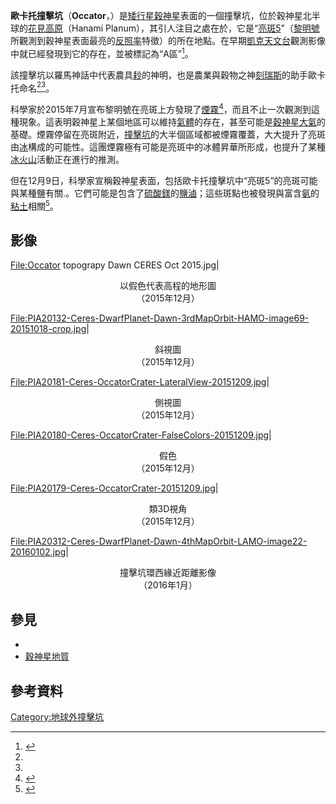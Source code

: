 {{Infobox feature on celestial object
|name       = 歐卡托撞擊坑
|image      = PIA20350 crop - Occator from LAMO.jpg
|caption    = [[曙光號|曙光號]]太空船拍攝的歐卡托撞擊坑黑白影像。
|type       = 
|location   = [[穀神星|穀神星]] · [[花見高原|花見高原]]
|coordinates= {{coord|19.86|N|238.85|E|globe:ceres_type:landmark|display=inline,title}}
|coordinates_footnotes = <ref name="USGS-20150706">{{cite web |author=Staff |title=Planetary Names: Crater, craters: Occator on Ceres |url=http://planetarynames.wr.usgs.gov/Feature/15341 |date=6 July 2015 |work=[[USGS|USGS]] |accessdate=16 July 2015 |archive-date=2015-09-05 |archive-url=https://web.archive.org/web/20150905103216/http://planetarynames.wr.usgs.gov/Feature/15341 |dead-url=no }}</ref><ref name="USGS-20150713-pdf">{{cite web |author=Staff |title=USGS: Ceres nomenclature |url=http://planetarynames.wr.usgs.gov/images/ceres.pdf |date=13 July 2015 |work=[[USGS|USGS]] |format=[[PDF|PDF]] |accessdate=16 July 2015 |archive-date=2015-11-15 |archive-url=https://web.archive.org/web/20151115202652/http://planetarynames.wr.usgs.gov/images/ceres.pdf |dead-url=no }}</ref>
|length     = 
|width      = 
|diameter   = {{convert|92 |km|mi}}
|depth      = 4 公里
|area       = 
|dimensions = 
|peak       = 
|discoverer = [[曙光號|曙光號]]
|naming     = 歐卡托，[[刻瑞斯_(羅馬神話)|刻瑞斯]]的助手
|eponym     = 
}}
'''歐卡托撞擊坑'''（'''Occator'''，{{IPAc-en|Q|'|k|ei|t|@r}}）是[[矮行星|矮行星]][[穀神星|穀神星]]表面的一個撞擊坑，位於穀神星北半球的[[花見高原|花見高原]]（Hanami Planum），其引人注目之處在於，它是“[[穀神星的亮點|亮斑5]]”（[[黎明號|黎明號]]所觀測到穀神星表面最亮的[[反照率|反照率]]特徵）的所在地點。在早期[[凱克天文台|凱克天文台]]觀測影像中就已經發現到它的存在，並被標記為“A區”<ref name="NASA-20140122">{{cite web |author=Kupper |title=PIA17831: Water Detection on Ceres |url=http://photojournal.jpl.nasa.gov/catalog/PIA17831 |date=22 January 2014 |work=[[NASA|NASA]] |accessdate=30 July 2015 |display-authors=etal |archive-date=2015-09-14 |archive-url=https://web.archive.org/web/20150914224338/http://photojournal.jpl.nasa.gov/catalog/PIA17831 |dead-url=no }}</ref>。

該撞擊坑以羅馬神話中代表農具[[耖|耖]]的神明，也是農業與穀物之神[[刻瑞斯_(羅馬神話)|刻瑞斯]]的助手歐卡托命名<ref name="USGS-20150706" /><ref name="USGS-20150713-pdf" />。

科學家於2015年7月宣布黎明號在亮斑上方發現了[[煙霧|煙霧]]<ref>{{Cite web |url=http://tech.qq.com/a/20150725/006272.htm |title=存档副本 |accessdate=2016-02-03 |archive-date=2016-02-23 |archive-url=https://web.archive.org/web/20160223170538/http://tech.qq.com/a/20150725/006272.htm |dead-url=no }}</ref>，而且不止一次觀測到這種現象。這表明穀神星上某個地區可以維持[[氣體|氣體]]的存在，甚至可能是[[穀神星大氣|穀神星大氣]]的基礎。煙霧停留在亮斑附近，[[撞擊坑|撞擊坑]]的大半個區域都被煙霧覆蓋，大大提升了亮斑由[[冰|冰]]構成的可能性。這團煙霧極有可能是亮斑中的冰體昇華所形成，也提升了某種[[冰火山|冰火山]]活動正在進行的推測。

但在12月9日，科學家宣稱穀神星表面，包括歐卡托撞擊坑中“亮斑5”的亮斑可能與某種鹽有關.。它們可能是包含了[[硫酸鎂|硫酸鎂]]的[[鹽滷|鹽滷]]；這些斑點也被發現與富含[[氨|氨]]的[[粘土|粘土]]相關<ref name="NASA-20151209-el">{{cite web |last=Landau |first=Elizabeth |title=New Clues to Ceres' Bright Spots and Origins |url=http://www.jpl.nasa.gov/news/news.php?feature=4785 |date=9 December 2015 |work=[[NASA|NASA]] |accessdate=10 December 2015 |archive-date=2016-02-03 |archive-url=https://web.archive.org/web/20160203125856/http://www.jpl.nasa.gov/news/news.php?feature=4785 |dead-url=no }}</ref>。

==影像==
<gallery class="left">
File:Occator topograpy Dawn CERES Oct 2015.jpg|<center>以假色代表高程的地形圖<br>（2015年12月）</center>
File:PIA20132-Ceres-DwarfPlanet-Dawn-3rdMapOrbit-HAMO-image69-20151018-crop.jpg|<center>斜視圖<br>（2015年12月）</center>
File:PIA20181-Ceres-OccatorCrater-LateralView-20151209.jpg|<center>側視圖<br>（2015年12月）</center>
File:PIA20180-Ceres-OccatorCrater-FalseColors-20151209.jpg|<center>假色<br>（2015年12月）</center>
File:PIA20179-Ceres-OccatorCrater-20151209.jpg|<center>類3D視角<br>（2015年12月）</center>
File:PIA20312-Ceres-DwarfPlanet-Dawn-4thMapOrbit-LAMO-image22-20160102.jpg|<center>撞擊坑環西緣近距離影像<br>（2016年1月）</center>
</gallery>

== 參見 ==
*{{link-en|穀神星表面特徵列表|List of geological features on Ceres}}
*[[穀神星地質|穀神星地質]]

== 參考資料 ==
{{Reflist}}

{{穀神星}}
[[Category:地球外撞擊坑|Category:地球外撞擊坑]]